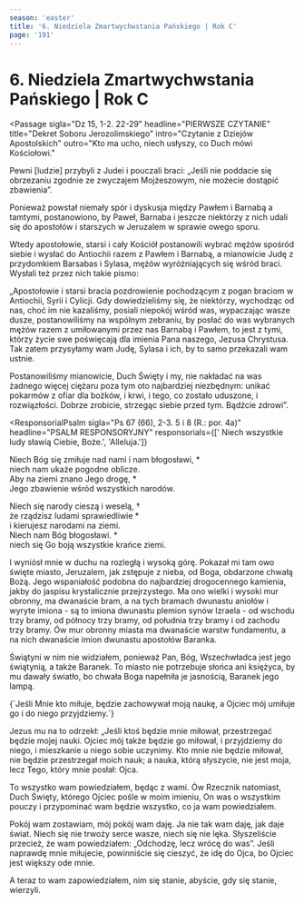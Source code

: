 ```yaml
---
season: 'easter'
title: '6. Niedziela Zmartwychwstania Pańskiego | Rok C'
page: '191'
---
```


# 6. Niedziela Zmartwychwstania Pańskiego | Rok C

<Passage
  sigla="Dz 15, 1-2. 22-29"
  headline="PIERWSZE CZYTANIE"
  title="Dekret Soboru Jerozolimskiego"
  intro="Czytanie z Dziejów Apostolskich"
  outro="Kto ma ucho, niech usłyszy, co Duch mówi Kościołowi."
>
  <p>Pewni [ludzie] przybyli z Judei i pouczali braci: „Jeśli nie poddacie się obrzezaniu zgodnie ze zwyczajem Mojżeszowym, nie możecie dostąpić zbawienia”.</p>
  <p>Ponieważ powstał niemały spór i dyskusja między Pawłem i Barnabą a tamtymi, postanowiono, by Paweł, Barnaba i jeszcze niektórzy z nich udali się do apostołów i starszych w Jeruzalem w sprawie owego sporu.</p>
  <p>Wtedy apostołowie, starsi i cały Kościół postanowili wybrać mężów spośród siebie i wysłać do Antiochii razem z Pawłem i Barnabą, a mianowicie Judę z przydomkiem Barsabas i Sylasa, mężów wyróżniających się wśród braci. Wysłali też przez nich takie pismo:</p>
  <p>„Apostołowie i starsi bracia pozdrowienie pochodzącym z pogan braciom w Antiochii, Syrii i Cylicji. Gdy dowiedzieliśmy się, że niektórzy, wychodząc od nas, choć im nie kazaliśmy, posiali niepokój wśród was, wypaczając wasze dusze, postanowiliśmy na wspólnym zebraniu, by posłać do was wybranych mężów razem z umiłowanymi przez nas Barnabą i Pawłem, to jest z tymi, którzy życie swe poświęcają dla imienia Pana naszego, Jezusa Chrystusa. Tak zatem przysyłamy wam Judę, Sylasa i ich, by to samo przekazali wam ustnie.</p>
  <p>Postanowiliśmy mianowicie, Duch Święty i my, nie nakładać na was żadnego więcej ciężaru poza tym oto najbardziej niezbędnym: unikać pokarmów z ofiar dla bożków, i krwi, i tego, co zostało uduszone, i rozwiązłości. Dobrze zrobicie, strzegąc siebie przed tym. Bądźcie zdrowi”.</p>
</Passage>

<ResponsorialPsalm
  sigla="Ps 67 (66), 2-3. 5 i 8 (R.: por. 4a)"
  headline="PSALM RESPONSORYJNY"
  responsorials={[' Niech wszystkie ludy sławią Ciebie, Boże.', 'Alleluja.']}
>
  <p>Niech Bóg się zmiłuje nad nami i nam błogosławi, *<br/>niech nam ukaże pogodne oblicze.<br/>Aby na ziemi znano Jego drogę, *<br/>Jego zbawienie wśród wszystkich narodów.</p>
  <p>Niech się narody cieszą i weselą, †<br/>że rządzisz ludami sprawiedliwie *<br/>i kierujesz narodami na ziemi.<br/>Niech nam Bóg błogosławi. *<br/>niech się Go boją wszystkie krańce ziemi.</p>
</ResponsorialPsalm>
<Passage
  sigla="Ap 21, 10-14. 22-23"
  headline="DRUGIE CZYTANIE"
  title="Miasto święte"
  intro="Czytanie z Księgi Apokalipsy świętego Jana Apostoła"
  outro="Kto ma ucho, niech usłyszy, co Duch mówi Kościołowi."
>
  <p>I wyniósł mnie w duchu na rozległą i wysoką górę. Pokazał mi tam owo święte miasto, Jeruzalem, jak zstępuje z nieba, od Boga, obdarzone chwałą Bożą. Jego wspaniałość podobna do najbardziej drogocennego kamienia, jakby do jaspisu krystalicznie przejrzystego. Ma ono wielki i wysoki mur obronny, ma dwanaście bram, a na tych bramach dwunastu aniołów i wyryte imiona - są to imiona dwunastu plemion synów Izraela - od wschodu trzy bramy, od północy trzy bramy, od południa trzy bramy i od zachodu trzy bramy. Ów mur obronny miasta ma dwanaście warstw fundamentu, a na nich dwanaście imion dwunastu apostołów Baranka.</p>
  <p>Świątyni w nim nie widziałem, ponieważ Pan, Bóg, Wszechwładca jest jego świątynią, a także Baranek. To miasto nie potrzebuje słońca ani księżyca, by mu dawały światło, bo chwała Boga napełniła je jasnością, Baranek jego lampą.</p>
</Passage>
<EasterSequence/>
<Passage
  sigla="J 14, 23"
  headline="AKLAMACJA"
  acclamation="Aklamacja: Alleluja, alleluja, alleluja."
>
  {`Jeśli Mnie kto miłuje, będzie zachowywał moją naukę,
a Ojciec mój umiłuje go i do niego przyjdziemy.`}
</Passage>
<Passage
  sigla="J 14, 23-29"
  headline="EWANGELIA"
  title="Duch Święty nauczy was wszystkiego"
  intro=" Słowa Ewangelii według świętego Jana"
  outro="Oto słowo Pańskie"
>
  <p>Jezus mu na to odrzekł: „Jeśli ktoś będzie mnie miłował, przestrzegać będzie mojej nauki. Ojciec mój także będzie go miłował, i przyjdziemy do niego, i mieszkanie u niego sobie uczynimy. Kto mnie nie będzie miłował, nie będzie przestrzegał moich nauk; a nauka, którą słyszycie, nie jest moja, lecz Tego, który mnie posłał: Ojca.</p>
  <p>To wszystko wam powiedziałem, będąc z wami. Ów Rzecznik natomiast, Duch Święty, którego Ojciec pośle w moim imieniu, On was o wszystkim pouczy i przypominać wam będzie wszystko, co ja wam powiedziałem.</p>
  <p>Pokój wam zostawiam, mój pokój wam daję. Ja nie tak wam daję, jak daje świat. Niech się nie trwoży serce wasze, niech się nie lęka. Słyszeliście przecież, że wam powiedziałem: „Odchodzę, lecz wrócę do was”. Jeśli naprawdę mnie miłujecie, powinniście się cieszyć, że idę do Ojca, bo Ojciec jest większy ode mnie.</p>
  <p>A teraz to wam zapowiedziałem, nim się stanie, abyście, gdy się stanie, wierzyli.</p>
</Passage>

